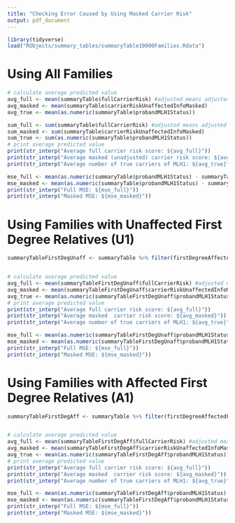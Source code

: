 ```yaml
---
title: "Checking Error Caused by Using Masked Carrier Risk"
output: pdf_document
---
```

```r
library(tidyverse)
load("RObjects/summary_tables/summaryTable10000Families.Rdata")
```

# Using All Families 

```r
# calculate average predicted value
avg_full <- mean(summaryTable$fullCarrierRisk) #adjusted means adjusted via prediction model
avg_masked <- mean(summaryTable$carrierRiskUnaffectedInfoMasked)
avg_true <- mean(as.numeric(summaryTable$probandMLH1Status))

sum_full <- sum(summaryTable$fullCarrierRisk) #adjusted means adjusted via prediction model
sum_masked <- sum(summaryTable$carrierRiskUnaffectedInfoMasked)
sum_true <- sum(as.numeric(summaryTable$probandMLH1Status))
# print average predicted value
print(str_interp("Average full carrier risk score: ${avg_full}"))
print(str_interp("Average masked (unadjusted) carrier risk score: ${avg_masked}"))
print(str_interp("Average number of true carriers of MLH1: ${avg_true}"))

mse_full <- mean(as.numeric(summaryTable$probandMLH1Status) - summaryTable$fullCarrierRisk**2)
mse_masked <- mean(as.numeric(summaryTable$probandMLH1Status) - summaryTable$carrierRiskUnaffectedInfoMasked**2)
print(str_interp("Full MSE: ${mse_full}"))
print(str_interp("Masked MSE: ${mse_masked}"))
```   


# Using Families with Unaffected First Degree Relatives (U1)

```r
summaryTableFirstDegUnaff <- summaryTable %>% filter(firstDegreeAffectedFamilyMembersBinary == 0)


# calculate average predicted value
avg_full <- mean(summaryTableFirstDegUnaff$fullCarrierRisk) #adjusted means adjusted via prediction model
avg_masked <- mean(summaryTableFirstDegUnaff$carrierRiskUnaffectedInfoMasked)
avg_true <- mean(as.numeric(summaryTableFirstDegUnaff$probandMLH1Status))
# print average predicted value
print(str_interp("Average full carrier risk score: ${avg_full}"))
print(str_interp("Average masked  carrier risk score: ${avg_masked}"))
print(str_interp("Average number of true carriers of MLH1: ${avg_true}"))

mse_full <- mean(as.numeric(summaryTableFirstDegUnaff$probandMLH1Status) - summaryTableFirstDegUnaff$fullCarrierRisk**2)
mse_masked <- mean(as.numeric(summaryTableFirstDegUnaff$probandMLH1Status) - summaryTableFirstDegUnaff$carrierRiskUnaffectedInfoMasked**2)
print(str_interp("Full MSE: ${mse_full}"))
print(str_interp("Masked MSE: ${mse_masked}"))
```


# Using Families with Affected First Degree Relatives (A1)
```r
summaryTableFirstDegAff <- summaryTable %>% filter(firstDegreeAffectedFamilyMembersBinary == 1)


# calculate average predicted value
avg_full <- mean(summaryTableFirstDegAff$fullCarrierRisk) #adjusted means adjusted via prediction model
avg_masked <- mean(summaryTableFirstDegAff$carrierRiskUnaffectedInfoMasked)
avg_true <- mean(as.numeric(summaryTableFirstDegAff$probandMLH1Status))
# print average predicted value
print(str_interp("Average full carrier risk score: ${avg_full}"))
print(str_interp("Average masked  carrier risk score: ${avg_masked}"))
print(str_interp("Average number of true carriers of MLH1: ${avg_true}"))

mse_full <- mean(as.numeric(summaryTableFirstDegAff$probandMLH1Status) - summaryTableFirstDegAff$fullCarrierRisk**2)
mse_masked <- mean(as.numeric(summaryTableFirstDegAff$probandMLH1Status) - summaryTableFirstDegAff$carrierRiskUnaffectedInfoMasked**2)
print(str_interp("Full MSE: ${mse_full}"))
print(str_interp("Masked MSE: ${mse_masked}"))
```
